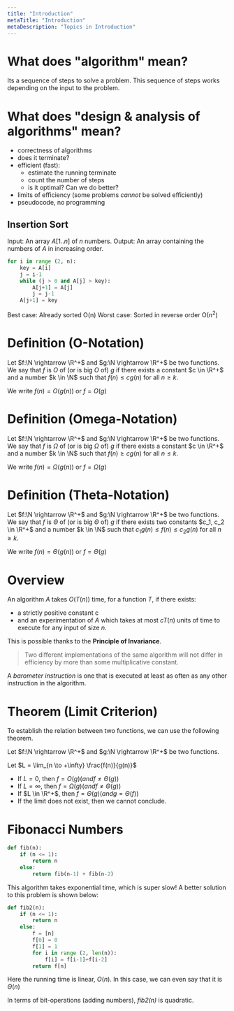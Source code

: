 ```yaml
---
title: "Introduction"
metaTitle: "Introduction"
metaDescription: "Topics in Introduction"
---
```

<link
  rel="stylesheet"
  href="https://cdn.jsdelivr.net/npm/katex@0.11.0/dist/katex.min.css"
  integrity="sha384-BdGj8xC2eZkQaxoQ8nSLefg4AV4/AwB3Fj+8SUSo7pnKP6Eoy18liIKTPn9oBYNG"
  crossOrigin="anonymous"
/>


# What does "algorithm" mean?

Its a sequence of steps to solve a problem. This sequence of steps works depending on the input to the problem.

# What does "design & analysis of algorithms" mean?

- correctness of algorithms
- does it terminate?
- efficient (fast):
    - estimate the running terminate
    - count the number of steps
    - is it optimal? Can we do better?
- limits of efficiency (some problems *cannot* be solved efficiently)
- pseudocode, no programming

## Insertion Sort

Input: An array $A[1..n]$ of $n$ numbers.
Output: An array containing the numbers of $A$ in increasing order.

```python
for i in range (2, n):
    key = A[i]
    j = i-1
    while (j > 0 and A[j] > key):
        A[j+1] = A[j]
        j = j-1
    A[j+1] = key
```

Best case: Already sorted O(n)
Worst case: Sorted in reverse order O($n^2$)

# Definition (O-Notation)

Let $f:\N \rightarrow \R^+$ and $g:\N \rightarrow \R^+$ be two functions. We say that $f$ is $O$ of (or is big $O$ of) $g$ if there exists a constant $c \in \R^+$ and a number $k \in \N$ such that $f(n) \leq c g(n)$ for all $n \geq k$. 

We write $f (n) = O(g(n))$ or $f = O(g)$

# Definition (Omega-Notation)

Let $f:\N \rightarrow \R^+$ and $g:\N \rightarrow \R^+$ be two functions. We say that $f$ is $\Omega$ of (or is big $\Omega$ of) $g$ if there exists a constant $c \in \R^+$ and a number $k \in \N$ such that $f(n) \geq c g(n)$ for all $n \leq k$. 

We write $f (n) = \Omega (g(n))$ or $f = \Omega (g)$

# Definition (Theta-Notation)

Let $f:\N \rightarrow \R^+$ and $g:\N \rightarrow \R^+$ be two functions. We say that $f$ is $\Theta$ of (or is big $\Theta$ of) $g$ if there exists two constants $c_1, c_2 \in \R^+$ and a number $k \in \N$ such that $c_1 g(n) \leq f(n) \leq c_2 g(n)$ for all $n \geq k$. 

We write $f (n) = \Theta (g(n))$ or $f = \Theta (g)$

# Overview

An algorithm $A$ takes $O(T(n))$ time, for a function $T$, if there exists:
- a strictly positive constant c
- and an experimentation of $A$ which takes at most $c T(n)$ units of time to execute for any input of size $n$.

This is possible thanks to the **Principle of Invariance**. 
> Two different implementations of the same algorithm will not differ in efficiency by more than some multiplicative constant.

A *barometer instruction* is one that is executed at least as often as any other instruction in the algorithm.

# Theorem (Limit Criterion)

To establish the relation between two functions, we can use the following theorem.

Let $f:\N \rightarrow \R^+$ and $g:\N \rightarrow \R^+$ be two functions.

Let $L = \lim_{n \to +\infty} \frac{f(n)}{g(n)}$

- If $L = 0$, then $f = O(g) (and f \neq \Theta(g))$
- If $L = \infty$, then $f = \Omega(g) (and f \neq \Theta(g))$
- If $L \in \R^+$, then $f = \Theta(g) (and g = \Theta(f))$
- If the limit does not exist, then we cannot conclude. 

# Fibonacci Numbers

```python
def fib(n):
    if (n <= 1):
        return n
    else:
        return fib(n-1) + fib(n-2)
```

This algorithm takes exponential time, which is super slow! A better solution to this problem is shown below:

```python
def fib2(n):
    if (n <= 1):
        return n
    else:
        f = [n]
        f[0] = 0
        f[1] = 1
        for i in range (2, len(n)):
            f[i] = f[i-1]+f[i-2]
        return f[n]
```

Here the running time is linear, $O(n)$. In this case, we can even say that it is $\Theta (n)$

In terms of bit-operations (adding numbers), *fib2(n)* is quadratic.